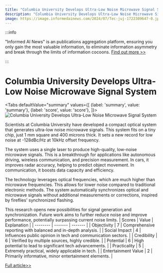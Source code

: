 ```yaml
---
title: "Columbia University Develops Ultra-Low Noise Microwave Signal System"
description: "Columbia University Develops Ultra-Low Noise Microwave Signal System"
image: https://image.informedainews.com/2024/07/Tec-juj-1722309647-0.jpg
---
```



:::info

"Informed AI News" is an publications aggregation platform, ensuring you only gain the most valuable information, to eliminate information asymmetry and break through the limits of information cocoons.  [Find out more >>](/)

:::

# Columbia University Develops Ultra-Low Noise Microwave Signal System


<Tabs
	defaultValue="summary"
	values={[
	{label: 'summary', value: 'summary'},
	{label: 'score', value: 'score'},
]}>
<TabItem value="summary">
<img
  src="https://image.informedainews.com/2024/07/Tec-juj-1722309647-0.jpg"
  alt="Columbia University Develops Ultra-Low Noise Microwave Signal System"
/>



Scientists at Columbia University have developed a compact optical system that generates ultra-low noise microwave signals. This system fits on a tiny chip, just 1 mm square and 400 microns thick. It sets a new record for low noise at -128dBc/Hz at 10kHz offset frequency.

The system uses a single laser to produce high-quality, low-noise microwave signals. This is a breakthrough for applications like autonomous driving, wireless communication, and precision measurement. In cars, it improves radar accuracy, helping to predict object movement. In communication, it boosts data capacity and efficiency.

The technology leverages optical frequencies, which are much higher than microwave frequencies. This allows for lower noise compared to traditional electronic methods. The system automatically synchronizes optical and microwave signals without additional measurements or corrections, inspired by fireflies' synchronized flashing.

This research opens new possibilities for signal generation and synchronization. Future work aims to further reduce noise and improve performance, potentially surpassing current noise limits.
</TabItem>
<TabItem value="score">
	| Scores     | Value   | Explanation |
	| -------- | ------- | ------- |
	| Objectivity  | 7    | Comprehensive reporting with balanced and in-depth analysis.    |
	| Social Impact | 4     | Influences public opinion in tech and communication sectors.    |
	| Credibility    | 6    | Verified by multiple sources, highly credible.    |
	| Potential    | 6    | High potential to lead to significant tech advancements.    |
	| Practicality    | 5    | Extremely practical, widely applicable in tech.    |
	| Entertainment Value    | 2    | Primarily informative, minor entertainment elements.    |
</TabItem>
</Tabs>

[Full article>>](https://www.mittrchina.com/news/detail/13589)
